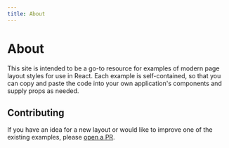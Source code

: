 ```yaml
---
title: About
---
```


# About

This site is intended to be a go-to resource for examples of modern page layout styles for use in React.
Each example is self-contained, so that you can copy and paste the code into your own application's components and supply props as needed.

## Contributing

If you have an idea for a new layout or would like to improve one of the existing examples, please [open a PR][github].

[github]: https://github.com/jxnblk/layouts
